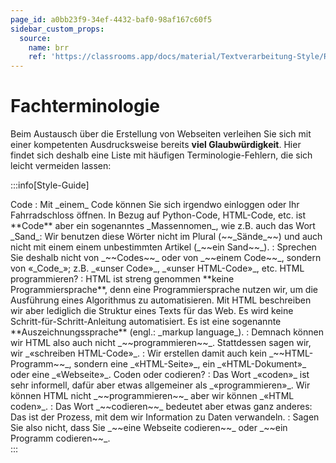 ```yaml
---
page_id: a0bb23f9-34ef-4432-baf0-98af167c60f5
sidebar_custom_props:
  source:
    name: brr
    ref: 'https://classrooms.app/docs/material/Textverarbeitung-Style/Ressourcen/Screencast#style-guide-fachterminologie'
---
```


# Fachterminologie

Beim Austausch über die Erstellung von Webseiten verleihen Sie sich mit einer kompetenten Ausdrucksweise bereits **viel Glaubwürdigkeit**. Hier findet sich deshalb eine Liste mit häufigen Terminologie-Fehlern, die sich leicht vermeiden lassen:

:::info[Style-Guide]
<div className="compactDeflist">
Code
: Mit _einem_ Code können Sie sich irgendwo einloggen oder Ihr Fahrradschloss öffnen. In Bezug auf Python-Code, HTML-Code, etc. ist **Code** aber ein sogenanntes _Massennomen_, wie z.B. auch das Wort _Sand_: Wir benutzen diese Wörter nicht im Plural (~~_Sände_~~) und auch nicht mit einem einem unbestimmten Artikel (_~~ein Sand~~_).
: Sprechen Sie deshalb nicht von _~~Codes~~_ oder von _~~einem Code~~_, sondern von «_Code_»; z.B. _«unser Code»_, _«unser HTML-Code»_, etc.
HTML programmieren?
: HTML ist streng genommen **keine Programmiersprache**, denn eine Programmiersprache nutzen wir, um die Ausführung eines Algorithmus zu automatisieren. Mit HTML beschreiben wir aber lediglich die Struktur eines Texts für das Web. Es wird keine Schritt-für-Schritt-Anleitung automatisiert. Es ist eine sogenannte **Auszeichnungssprache** (engl.: _markup language_).
: Demnach können wir HTML also auch nicht _~~programmieren~~_. Stattdessen sagen wir, wir _«schreiben HTML-Code»_.
: Wir erstellen damit auch kein _~~HTML-Programm~~_, sondern eine _«HTML-Seite»_, ein _«HTML-Dokument»_ oder eine _«Webseite»_.
Coden oder codieren?
: Das Wort _«coden»_ ist sehr informell, dafür aber etwas allgemeiner als _«programmieren»_. Wir können HTML nicht _~~programmieren~~_ aber wir können _«HTML coden»_. 
: Das Wort _~~codieren~~_ bedeutet aber etwas ganz anderes: Das ist der Prozess, mit dem wir Information zu Daten verwandeln.
: Sagen Sie also nicht, dass Sie _~~eine Webseite codieren~~_ oder _~~ein Programm codieren~~_.
</div>
:::
